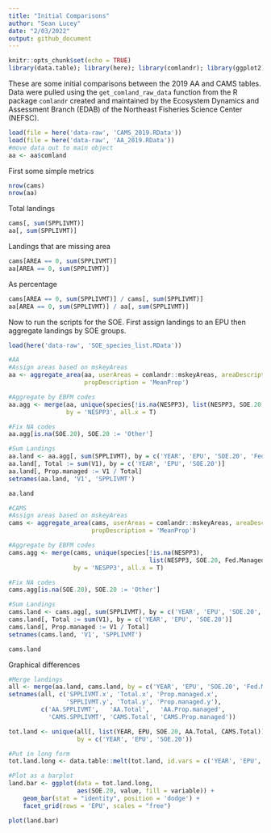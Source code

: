 ```yaml
---
title: "Initial Comparisons"
author: "Sean Lucey"
date: "2/03/2022"
output: github_document
---
```


```r
knitr::opts_chunk$set(echo = TRUE)
library(data.table); library(here); library(comlandr); library(ggplot2)
```

These are some initial comparisons between the 2019 AA and CAMS tables.  Data were pulled using the `get_comland_raw_data` function from the R package `comlandr` created and maintained by the Ecosystem Dynamics and Assessment Branch (EDAB) of the Northeast Fisheries Science Center (NEFSC).

```r
load(file = here('data-raw', 'CAMS_2019.RData'))
load(file = here('data-raw', 'AA_2019.RData'))
#move data out to main object
aa <- aa$comland
```

First some simple metrics
```r
nrow(cams)
nrow(aa)
```

Total landings
```r
cams[, sum(SPPLIVMT)]
aa[, sum(SPPLIVMT)]
```

Landings that are missing area
```r
cams[AREA == 0, sum(SPPLIVMT)]
aa[AREA == 0, sum(SPPLIVMT)]
```

As percentage
```r
cams[AREA == 0, sum(SPPLIVMT)] / cams[, sum(SPPLIVMT)]
aa[AREA == 0, sum(SPPLIVMT)] / aa[, sum(SPPLIVMT)]
```

Now to run the scripts for the SOE.  First assign landings to an EPU then aggregate landings by SOE groups.

```r
load(here('data-raw', 'SOE_species_list.RData'))

#AA
#Assign areas based on mskeyAreas
aa <- aggregate_area(aa, userAreas = comlandr::mskeyAreas, areaDescription = 'EPU',
                     propDescription = 'MeanProp')

#Aggregate by EBFM codes
aa.agg <- merge(aa, unique(species[!is.na(NESPP3), list(NESPP3, SOE.20, Fed.Managed)]), 
                by = 'NESPP3', all.x = T)

#Fix NA codes
aa.agg[is.na(SOE.20), SOE.20 := 'Other']

#Sum Landings
aa.land <- aa.agg[, sum(SPPLIVMT), by = c('YEAR', 'EPU', 'SOE.20', 'Fed.Managed')]
aa.land[, Total := sum(V1), by = c('YEAR', 'EPU', 'SOE.20')]
aa.land[, Prop.managed := V1 / Total]
setnames(aa.land, 'V1', 'SPPLIVMT')

aa.land
```

```r
#CAMS
#Assign areas based on mskeyAreas
cams <- aggregate_area(cams, userAreas = comlandr::mskeyAreas, areaDescription = 'EPU',
                       propDescription = 'MeanProp')

#Aggregate by EBFM codes
cams.agg <- merge(cams, unique(species[!is.na(NESPP3), 
                                       list(NESPP3, SOE.20, Fed.Managed)]),
                  by = 'NESPP3', all.x = T)

#Fix NA codes
cams.agg[is.na(SOE.20), SOE.20 := 'Other']

#Sum Landings
cams.land <- cams.agg[, sum(SPPLIVMT), by = c('YEAR', 'EPU', 'SOE.20', 'Fed.Managed')]
cams.land[, Total := sum(V1), by = c('YEAR', 'EPU', 'SOE.20')]
cams.land[, Prop.managed := V1 / Total]
setnames(cams.land, 'V1', 'SPPLIVMT')

cams.land

```

Graphical differences

```r
#Merge landings
all <- merge(aa.land, cams.land, by = c('YEAR', 'EPU', 'SOE.20', 'Fed.Managed'))
setnames(all, c('SPPLIVMT.x', 'Total.x', 'Prop.managed.x', 
                'SPPLIVMT.y', 'Total.y', 'Prop.managed.y'),
         c('AA.SPPLIVMT',   'AA.Total',   'AA.Prop.managed',
           'CAMS.SPPLIVMT', 'CAMS.Total', 'CAMS.Prop.managed'))

tot.land <- unique(all[, list(YEAR, EPU, SOE.20, AA.Total, CAMS.Total)], 
                   by = c('YEAR', 'EPU', 'SOE.20'))

#Put in long form
tot.land.long <- data.table::melt(tot.land, id.vars = c('YEAR', 'EPU', 'SOE.20'))

#Plot as a barplot
land.bar <- ggplot(data = tot.land.long, 
                   aes(SOE.20, value, fill = variable)) +
    geom_bar(stat = "identity", position = 'dodge') +
    facet_grid(rows = 'EPU', scales = "free")

plot(land.bar)


```
